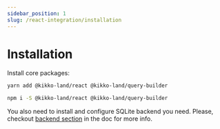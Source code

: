 ```yaml
---
sidebar_position: 1
slug: /react-integration/installation
---
```



# Installation

Install core packages:


<Tabs>
  <TabItem value="yarn" label="yarn" default>

```bash
yarn add @kikko-land/react @kikko-land/query-builder
```

  </TabItem>
  <TabItem value="npm" label="npm">

```bash
npm i -S @kikko-land/react @kikko-land/query-builder
```

  </TabItem>
</Tabs>

You also need to install and configure SQLite backend you need. Please, checkout [backend section](/backends/web) in the doc for more info.
